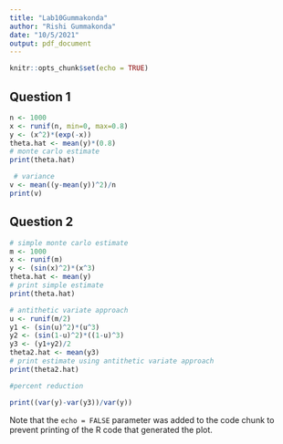 ```yaml
---
title: "Lab10Gummakonda"
author: "Rishi Gummakonda"
date: "10/5/2021"
output: pdf_document
---
```


```r
knitr::opts_chunk$set(echo = TRUE)
```

## Question 1



```r
n <- 1000
x <- runif(n, min=0, max=0.8) 
y <- (x^2)*(exp(-x)) 
theta.hat <- mean(y)*(0.8)
# monte carlo estimate 
print(theta.hat)

 # variance
v <- mean((y-mean(y))^2)/n
print(v)

```

## Question 2

```r

# simple monte carlo estimate
m <- 1000
x <- runif(m)
y <- (sin(x)^2)*(x^3) 
theta.hat <- mean(y)
# print simple estimate 
print(theta.hat)

# antithetic variate approach
u <- runif(m/2)
y1 <- (sin(u)^2)*(u^3)
y2 <- (sin(1-u)^2)*((1-u)^3)
y3 <- (y1+y2)/2
theta2.hat <- mean(y3)
# print estimate using antithetic variate approach 
print(theta2.hat)

#percent reduction

print((var(y)-var(y3))/var(y))


```

Note that the `echo = FALSE` parameter was added to the code chunk to prevent printing of the R code that generated the plot.
